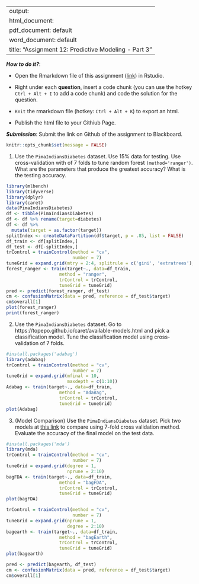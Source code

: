 
---
output: 
  html_document:
  pdf_document: default
  word_document: default
title: "Assignment 12: Predictive Modeling - Part 3"
---

***How to do it?***: 

- Open the Rmarkdown file of this assignment ([link](assignment12.Rmd)) in Rstudio. 

- Right under each **question**, insert  a code chunk (you can use the hotkey `Ctrl + Alt + I` to add a code chunk) and code the solution for the question. 

- `Knit` the rmarkdown file (hotkey: `Ctrl + Alt + K`) to export an html.  

-  Publish the html file to your Githiub Page. 

***Submission***: Submit the link on Github of the assignment to Blackboard.

```r
knitr::opts_chunk$set(message = FALSE)
```


1. Use the `PimaIndiansDiabetes` dataset. Use 15% data for testing. Use cross-validation with of 7 folds to tune random forest `(method='ranger')`.  What are the parameters that produce the greatest accuracy? What is the testing accuracy. 
```r
library(mlbench)
library(tidyverse)
library(dplyr)
library(caret)
data(PimaIndiansDiabetes)
df <- tibble(PimaIndiansDiabetes)
df <- df %>% rename(target=diabetes)
df <- df %>% 
  mutate(target = as.factor(target))
splitIndex <- createDataPartition(df$target, p = .85, list = FALSE)
df_train <- df[splitIndex,]
df_test <- df[-splitIndex,]
trControl = trainControl(method = "cv",
                         number = 7)
tuneGrid = expand.grid(mtry = 2:4, splitrule = c('gini', 'extratrees'), min.node.size = c(1:10))
forest_ranger <- train(target~., data=df_train, 
                    method = "ranger", 
                    trControl = trControl,
                    tuneGrid = tuneGrid)
pred <- predict(forest_ranger, df_test)
cm <- confusionMatrix(data = pred, reference = df_test$target)
cm$overall[1]
plot(forest_ranger)
print(forest_ranger)
```

2. Use the `PimaIndiansDiabetes` dataset. Go to https://topepo.github.io/caret/available-models.html and pick a classification model.  Tune the classification model using cross-validation of 7 folds. 
```r
#install.packages('adabag')
library(adabag)
trControl = trainControl(method = "cv",
                         number = 7)
tuneGrid = expand.grid(mfinal = 10,
                       maxdepth = c(1:10))
Adabag <- train(target~., data=df_train, 
                    method = "AdaBag", 
                    trControl = trControl,
                    tuneGrid = tuneGrid)
plot(Adabag)
```

3. (Model Comparison) Use the `PimaIndiansDiabetes` dataset. Pick two models at [this link](https://topepo.github.io/caret/available-models.html) to compare using 7-fold cross validation method. Evaluate the accuracy of the final model on the test data. 
```r
#install.packages('mda')
library(mda)
trControl = trainControl(method = "cv",
                         number = 7)
tuneGrid = expand.grid(degree = 1,
                       nprune = 2:10)
bagFDA <- train(target~., data=df_train, 
                    method = "bagFDA", 
                    trControl = trControl,
                    tuneGrid = tuneGrid)
plot(bagFDA)

trControl = trainControl(method = "cv",
                         number = 7)
tuneGrid = expand.grid(nprune = 1,
                       degree = 2:10)
bagearth <- train(target~., data=df_train, 
                    method = "bagEarth", 
                    trControl = trControl,
                    tuneGrid = tuneGrid)
plot(bagearth)

pred <- predict(bagearth, df_test)
cm <- confusionMatrix(data = pred, reference = df_test$target)
cm$overall[1]
```

